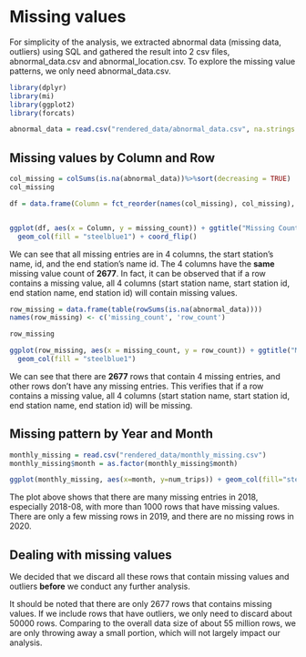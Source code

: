# Missing values


For simplicity of the analysis, we extracted abnormal data (missing data, outliers) using SQL and gathered the result into 2 csv files, abnormal_data.csv and abnormal_location.csv. To explore the missing value patterns, we only need abnormal_data.csv.

```r
library(dplyr)
library(mi)
library(ggplot2)
library(forcats)
```


```r
abnormal_data = read.csv("rendered_data/abnormal_data.csv", na.strings = "NULL")
```

## Missing values by Column and Row

```r
col_missing = colSums(is.na(abnormal_data))%>%sort(decreasing = TRUE)
col_missing
```

```r
df = data.frame(Column = fct_reorder(names(col_missing), col_missing), missing_count = col_missing)


ggplot(df, aes(x = Column, y = missing_count)) + ggtitle("Missing Count of Each Column") +
  geom_col(fill = "steelblue1") + coord_flip()
```

We can see that all missing entries are in 4 columns, the start station's name, id, and the end station's name id. The 4 columns have the __same__ missing value count of __2677__. In fact, it can be observed that if a row contains a missing value, all 4 columns (start station name, start station id, end station name, end station id) will contain missing values.

```r
row_missing = data.frame(table(rowSums(is.na(abnormal_data))))
names(row_missing) <- c('missing_count', 'row_count')
```

```r
row_missing
```

```r
ggplot(row_missing, aes(x = missing_count, y = row_count)) + ggtitle("Missing Count of Rows") + 
  geom_col(fill = "steelblue1")
```

We can see that there are __2677__ rows that contain 4 missing entries, and other rows don't have any missing entries. This verifies that if a row contains a missing value, all 4 columns (start station name, start station id, end station name, end station id) will be missing.

## Missing pattern by Year and Month

```r
monthly_missing = read.csv("rendered_data/monthly_missing.csv")
monthly_missing$month = as.factor(monthly_missing$month)
```


```r
ggplot(monthly_missing, aes(x=month, y=num_trips)) + geom_col(fill="steelblue1") + ggtitle("Missing Count of Each Month") + facet_grid(monthly_missing$year)
```

The plot above shows that there are many missing entries in 2018, especially 2018-08, with more than 1000 rows that have missing values. There are only a few missing rows in 2019, and there are no missing rows in 2020. 

## Dealing with missing values

We decided that we discard all these rows that contain missing values and outliers __before__ we conduct any further analysis. 

It should be noted that there are only 2677 rows that contains missing values. If we include rows that have outliers, we only need to discard about 50000 rows. Comparing to the overall data size of about 55 million rows, we are only throwing away a small portion, which will not largely impact our analysis.



